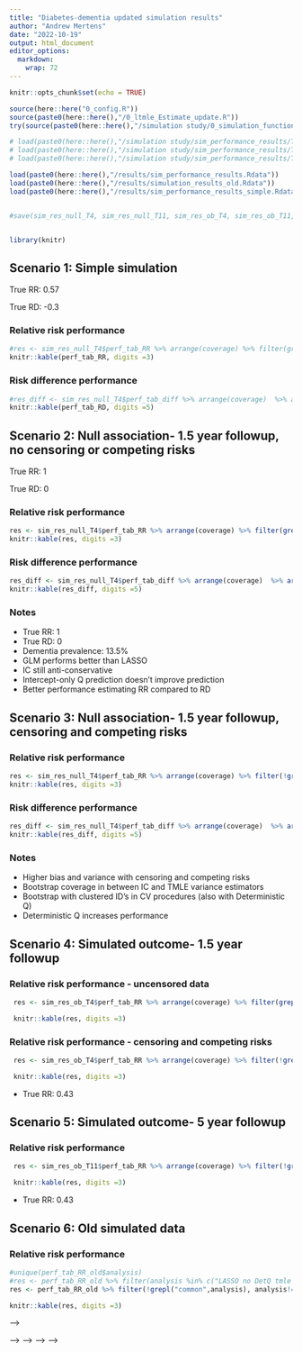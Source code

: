 ```yaml
---
title: "Diabetes-dementia updated simulation results"
author: "Andrew Mertens"
date: "2022-10-19"
output: html_document
editor_options: 
  markdown: 
    wrap: 72
---
```


```r
knitr::opts_chunk$set(echo = TRUE)

source(here::here("0_config.R"))
source(paste0(here::here(),"/0_ltmle_Estimate_update.R"))
try(source(paste0(here::here(),"/simulation study/0_simulation_functions.R")))

# load(paste0(here::here(),"/simulation study/sim_performance_results/T4_null_sim_res.Rdata"))
# load(paste0(here::here(),"/simulation study/sim_performance_results/T4_outcome_blind_sim_res.Rdata"))
# load(paste0(here::here(),"/simulation study/sim_performance_results/T10_sim_res.Rdata"))

load(paste0(here::here(),"/results/sim_performance_results.Rdata"))
load(paste0(here::here(),"/results/simulation_results_old.Rdata"))
load(paste0(here::here(),"/results/sim_performance_results_simple.Rdata"))


#save(sim_res_null_T4, sim_res_null_T11, sim_res_ob_T4, sim_res_ob_T11, file=paste0(here::here(),"/results/sim_performance_results.Rdata"))


library(knitr)
```


## Scenario 1: Simple simulation

True RR: 0.57

True RD: -0.3

### Relative risk performance

```r
#res <- sim_res_null_T4$perf_tab_RR %>% arrange(coverage) %>% filter(grepl("no_cens",filenames)) %>% subset(., select=-c(simulated_data, filenames, censoring_in_data, power))
knitr::kable(perf_tab_RR, digits =3)

```

### Risk difference performance

```r
#res_diff <- sim_res_null_T4$perf_tab_diff %>% arrange(coverage)  %>% arrange(coverage) %>% filter(grepl("no_cens",filenames)) %>% subset(., select=-c(simulated_data, filenames, censoring_in_data, power))
knitr::kable(perf_tab_RD, digits =5)
```


## Scenario 2: Null association- 1.5 year followup, no censoring or competing risks

True RR: 1

True RD: 0

### Relative risk performance

```r
res <- sim_res_null_T4$perf_tab_RR %>% arrange(coverage) %>% filter(grepl("no_cens",filenames)) %>% subset(., select=-c(simulated_data, filenames, censoring_in_data, power))
knitr::kable(res, digits =3)

```

### Risk difference performance

```r
res_diff <- sim_res_null_T4$perf_tab_diff %>% arrange(coverage)  %>% arrange(coverage) %>% filter(grepl("no_cens",filenames)) %>% subset(., select=-c(simulated_data, filenames, censoring_in_data, power))
knitr::kable(res_diff, digits =5)
```

### Notes

  *  True RR: 1
  *  True RD: 0
  *  Dementia prevalence: 13.5%
  *  GLM performs better than LASSO
  *  IC still anti-conservative
  *  Intercept-only Q prediction doesn't improve prediction
  *  Better performance estimating RR compared to RD 

## Scenario 3: Null association- 1.5 year followup, censoring and competing risks



### Relative risk performance

```r
res <- sim_res_null_T4$perf_tab_RR %>% arrange(coverage) %>% filter(!grepl("no_cens",filenames)) %>% subset(., select=-c(simulated_data, filenames, censoring_in_data, power))
knitr::kable(res, digits =3)

```

### Risk difference performance

```r
res_diff <- sim_res_null_T4$perf_tab_diff %>% arrange(coverage)  %>% arrange(coverage) %>% filter(!grepl("no_cens",filenames)) %>% subset(., select=-c(simulated_data, filenames, censoring_in_data, power))
knitr::kable(res_diff, digits =5)
```

### Notes


  *  Higher bias and variance with censoring and competing risks
  *  Bootstrap coverage in between IC and TMLE variance estimators
  *  Bootstrap with clustered ID's in CV procedures (also with Deterministic Q)
  *  Deterministic Q increases performance

<!-- ### Distribution of RR point estimates -->

<!-- ```{r,echo=FALSE} -->
<!-- set.seed(123) -->
<!-- ggplot(d_T4_null, aes(y=analysis, x=estimate)) + -->
<!--   geom_jitter(width=0, height=0.05, alpha=0.75) + -->
<!--   coord_cartesian(xlim=c(0.4, 2)) + -->
<!--   geom_vline(xintercept = 1) + -->
<!--   geom_vline(aes(xintercept = true.RR), linetype="dashed") + -->
<!--   scale_x_continuous(trans = "log10") -->

<!-- ``` -->

## Scenario 4: Simulated outcome- 1.5 year followup

### Relative risk performance - uncensored data

```r

 res <- sim_res_ob_T4$perf_tab_RR %>% arrange(coverage) %>% filter(grepl("no_cens",filenames)) %>% subset(., select=-c(simulated_data, filenames, censoring_in_data, power))

 knitr::kable(res, digits =3) 

``` 

### Relative risk performance - censoring and competing risks


```r

 res <- sim_res_ob_T4$perf_tab_RR %>% arrange(coverage) %>% filter(!grepl("no_cens",filenames)) %>% subset(., select=-c(simulated_data, filenames, censoring_in_data, power))

 knitr::kable(res, digits =3) 

``` 

  *  True RR: 0.43
  
  
## Scenario 5: Simulated outcome- 5 year followup

### Relative risk performance 

```r

 res <- sim_res_ob_T11$perf_tab_RR %>% arrange(coverage) %>% filter(!grepl("no_cens",filenames)) %>% subset(., select=-c(simulated_data, filenames))

 knitr::kable(res, digits =3) 

``` 


  *  True RR: 0.43

## Scenario 6: Old simulated data 

### Relative risk performance

```r

#unique(perf_tab_RR_old$analysis)
#res <- perf_tab_RR_old %>% filter(analysis %in% c("LASSO no DetQ tmle updated estimator","LASSO no DetQ IC updated estimator","Bootstrap - clustered ID" )) %>% arrange(coverage) %>% subset(., select=-c( analysis))
res <- perf_tab_RR_old %>% filter(!grepl("common",analysis), analysis!="LASSO no DetQ tmle") %>% arrange(coverage)

knitr::kable(res, digits =3)

```


<!-- ### Risk difference performance   -->

<!-- ```{r, echo=FALSE}  -->
<!--  res_diff <- sim_res_ob_T4$perf_tab_diff   -->
<!--  knitr::kable(res_diff, digits =5)   -->
<!-- ```   -->

<!-- ## Blind outcome- 5 year followup  -->

<!-- ### Relative risk performance -->

<!-- ```{r, echo=FALSE} -->

<!-- res <- sim_res_ob_T11$perf_tab_RR %>% arrange(coverage) -->

<!-- knitr::kable(res, digits =3) -->

<!-- ``` -->

<!-- <!-- ### Risk difference performance  -->

--\>

<!-- <!-- ```{r, echo=FALSE} -->

--\>
<!-- <!-- # res_diff <- perf_tab_diff_outcome_blind_T11 %>% arrange(coverage) -->
--\> <!-- <!-- # knitr::kable(res_diff, digits =5) --> --\>
<!-- <!-- ``` --> --\>

<!-- ## Old results -->



<!-- ``` -->

<!-- ### Risk difference performance  -->

<!-- ```{r, echo=FALSE} -->

<!-- res_diff <- perf_tab_diff_outcome_blind_T11 %>% arrange(coverage) -->

<!-- knitr::kable(res_diff, digits =5) -->

<!-- ``` -->

<!-- ### Notes -->
